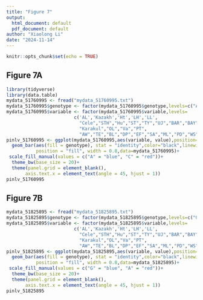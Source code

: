 ```yaml
---
title: "Figure 7"
output:
  html_document: default
  pdf_document: default
author: "Xiaolong Li"
date: "2024-11-14"
---
```


```r
knitr::opts_chunk$set(echo = TRUE)
```

## Figure 7A
```r
library(tidyverse)
library(data.table)
mydata_51760995 <- fread("mydata_51760995.txt")
mydata_51760995$genotype <- factor(mydata_51760995$genotype,levels=c("A","C"))
mydata_51760995$variable <- factor(mydata_51760995$variable,levels=
                         c('AL','Kazakh','Ht','LH','LL',
                           "Cele","STH","Hu","ST","TY","UJ","BAR","BAY","MG",
                           "Karakul","OL","Va","PT",
                           "AW","TE","BL","DP","EF","SA","ML","PD","WS","Bs"))
pinlv_51760995 <- ggplot(mydata_51760995,aes(variable, value),position="stack") +
  geom_bar(aes(fill = genotype), stat = "identity",color="black",linewidth=0,
           position = "fill", width = 0.8,data=mydata_51760995)+
 scale_fill_manual(values = c("A" = "blue", "C" = "red"))+
  theme_bw(base_size = 20)+
  theme(panel.grid = element_blank(),
       axis.text.x = element_text(angle = 45, hjust = 1))
pinlv_51760995
```

## Figure 7B
```r
mydata_51825895 <- fread("mydata_51825895.txt")
mydata_51825895$genotype <- factor(mydata_51825895$genotype,levels=c("G","A"))
mydata_51825895$variable <- factor(mydata_51825895$variable,levels=
                         c('AL','Kazakh','Ht','LH','LL',
                           "Cele","STH","Hu","ST","TY","UJ","BAR","BAY","MG",
                           "Karakul","OL","Va","PT",
                           "AW","TE","BL","DP","EF","SA","ML","PD","WS","Bs"))
pinlv_51825895 <- ggplot(mydata_51825895,aes(variable, value),position="stack") +
  geom_bar(aes(fill = genotype), stat = "identity",color="black",linewidth=0,
           position = "fill", width = 0.8,data=mydata_51825895)+
 scale_fill_manual(values = c("G" = "blue", "A" = "red"))+
  theme_bw(base_size = 20)+
  theme(panel.grid = element_blank(),
       axis.text.x = element_text(angle = 45, hjust = 1))
pinlv_51825895
```

